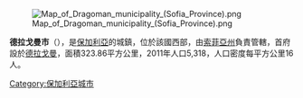 [[Image:Map_of_Dragoman_municipality_(Sofia_Province).png|right]]

'''德拉戈曼市'''（{{lang-bg|Драгоман}}），是[[保加利亞|保加利亞]]的城鎮，位於該國西部，由[[索菲亞州|索菲亞州]]負責管轄，首府設於[[德拉戈曼|德拉戈曼]]，面積323.86平方公里，2011年人口5,318，人口密度每平方公里16人。

{{coord|42.9220|N|22.9301|E|source:wikidata-and-enwiki-cat-tree_region:BG|display=title}}

{{Bulgaria-geo-stub}}
[[Category:保加利亞城市|Category:保加利亞城市]]